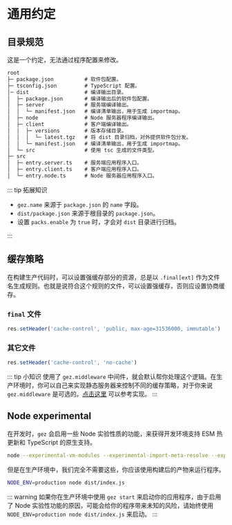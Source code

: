 # 通用约定

## 目录规范
这是一个约定，无法通过程序配置来修改。
```txt
root
├─ package.json          # 软件包配置。
├─ tsconfig.json         # TypeScript 配置。
│─ dist                  # 编译输出目录。
│  ├─ package.json       # 编译输出后的软件包配置。
│  ├─ server             # 服务端编译输出。
│  │  └─ manifest.json   # 编译清单输出，用于生成 importmap。
│  ├─ node               # Node 服务器程序编译输出。
│  ├─ client             # 客户端编译输出。
│  │  ├─ versions        # 版本存储目录。
│  │  │  └─ latest.tgz   # 将 dist 目录归档，对外提供软件包分发。
│  │  └─ manifest.json   # 编译清单输出，用于生成 importmap。
│  └─ src                # 使用 tsc 生成的文件类型。
├─ src
│  ├─ entry.server.ts    # 服务端应用程序入口。
│  ├─ entry.client.ts    # 客户端应用程序入口。
│  └─ entry.node.ts      # Node 服务器应用程序入口。
```
::: tip 拓展知识
- `gez.name` 来源于 `package.json` 的 `name` 字段。
- `dist/package.json` 来源于根目录的 `package.json`。
- 设置 `packs.enable` 为 `true` 时，才会对 `dist` 目录进行归档。

:::

## 缓存策略
在构建生产代码时，可以设置强缓存部分的资源，总是以 `.final[ext]` 作为文件名生成规则。也就是说符合这个规则的文件，可以设置强缓存，否则应设置协商缓存。

### `final` 文件
```ts
res.setHeader('cache-control', 'public, max-age=31536000, immutable')
```
### 其它文件
```ts
res.setHeader('cache-control', 'no-cache')
```
::: tip 小知识
使用了 `gez.middleware` 中间件，就会默认帮你处理这个逻辑。在生产环境时，你可以自己来实现静态服务器来控制不同的缓存策略，对于你来说 `gez.middleware` 是可选的。[点击这里](https://github.com/dp-os/gez/blob/master/packages/core/src/middleware.ts) 可以参考实现。
:::

## Node experimental
在开发时，`gez` 会启用一些 Node 实验性质的功能，来获得开发环境支持 ESM 热更新和 TypeScript 的原生支持。
```bash
node --experimental-vm-modules --experimental-import-meta-resolve --experimental-strip-types
```
但是在生产环境中，我们完全不需要这些，你应该使用构建后的产物来运行程序。
```bash
NODE_ENV=production node dist/index.js
```
::: warning
如果你在生产环境中使用 `gez start` 来启动你的应用程序，由于启用了 Node 实验性功能的原因，可能会给你的程序带来未知的风险，请始终使用 `NODE_ENV=production node dist/index.js` 来启动。
:::
